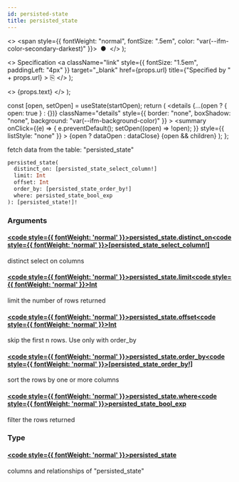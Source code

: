 ```yaml
---
id: persisted-state
title: persisted_state
---
```


<head>
  <meta content="noindex" name="robots" />
  <meta charset="utf-8" />
</head>

  <>
    <span style={{ fontWeight: "normal", fontSize: ".5em", color: "var(--ifm-color-secondary-darkest)" }}>
      &nbsp;●&nbsp;
    </span>
  </>
);

  <>
    Specification
    <a
      className="link"
      style={{ fontSize: "1.5em", paddingLeft: "4px" }}
      target="_blank"
      href={props.url}
      title={"Specified by " + props.url}
    >
      ⎘
    </a>
  </>
);

  <>
    <span className={props.class}>{props.text}</span>
  </>
);


  const [open, setOpen] = useState(startOpen);
  return (
    <details
      {...(open ? { open: true } : {})}
      className="details"
      style={{ border: "none", boxShadow: "none", background: "var(--ifm-background-color)" }}
    >
      <summary
        onClick={(e) => {
          e.preventDefault();
          setOpen((open) => !open);
        }}
        style={{ listStyle: "none" }}
      >
        {open ? dataOpen : dataClose}
      </summary>
      {open && children}
    </details>
  );
};

fetch data from the table: "persisted_state"

```graphql
persisted_state(
  distinct_on: [persisted_state_select_column!]
  limit: Int
  offset: Int
  order_by: [persisted_state_order_by!]
  where: persisted_state_bool_exp
): [persisted_state!]!
```

### Arguments

#### [<code style={{ fontWeight: 'normal' }}>persisted_state.<b>distinct_on</b></code>](#)<Bullet />[<code style={{ fontWeight: 'normal' }}><b>[persisted_state_select_column!]</b></code>](/docs/api/airdrops/graphql/envio/enums/persisted-state-select-column.mdx) <Badge class="badge badge--secondary " text="list"/> <Badge class="badge badge--secondary " text="enum"/>

distinct select on columns

#### [<code style={{ fontWeight: 'normal' }}>persisted_state.<b>limit</b></code>](#)<Bullet />[<code style={{ fontWeight: 'normal' }}><b>Int</b></code>](/docs/api/airdrops/graphql/envio/scalars/int.mdx) <Badge class="badge badge--secondary " text="scalar"/>

limit the number of rows returned

#### [<code style={{ fontWeight: 'normal' }}>persisted_state.<b>offset</b></code>](#)<Bullet />[<code style={{ fontWeight: 'normal' }}><b>Int</b></code>](/docs/api/airdrops/graphql/envio/scalars/int.mdx) <Badge class="badge badge--secondary " text="scalar"/>

skip the first n rows. Use only with order_by

#### [<code style={{ fontWeight: 'normal' }}>persisted_state.<b>order_by</b></code>](#)<Bullet />[<code style={{ fontWeight: 'normal' }}><b>[persisted_state_order_by!]</b></code>](/docs/api/airdrops/graphql/envio/inputs/persisted-state-order-by.mdx) <Badge class="badge badge--secondary " text="list"/> <Badge class="badge badge--secondary " text="input"/>

sort the rows by one or more columns

#### [<code style={{ fontWeight: 'normal' }}>persisted_state.<b>where</b></code>](#)<Bullet />[<code style={{ fontWeight: 'normal' }}><b>persisted_state_bool_exp</b></code>](/docs/api/airdrops/graphql/envio/inputs/persisted-state-bool-exp.mdx) <Badge class="badge badge--secondary " text="input"/>

filter the rows returned

### Type

#### [<code style={{ fontWeight: 'normal' }}><b>persisted_state</b></code>](/docs/api/airdrops/graphql/envio/objects/persisted-state.mdx) <Badge class="badge badge--secondary " text="object"/>

columns and relationships of "persisted_state"
